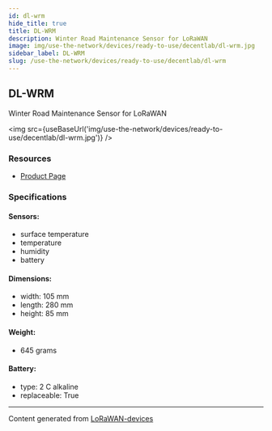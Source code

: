 ```yaml
---
id: dl-wrm
hide_title: true
title: DL-WRM
description: Winter Road Maintenance Sensor for LoRaWAN
image: img/use-the-network/devices/ready-to-use/decentlab/dl-wrm.jpg
sidebar_label: DL-WRM
slug: /use-the-network/devices/ready-to-use/decentlab/dl-wrm
---
```



## DL-WRM

Winter Road Maintenance Sensor for LoRaWAN

<img src={useBaseUrl('img/use-the-network/devices/ready-to-use/decentlab/dl-wrm.jpg')} />

### Resources

- [Product Page](https://www.decentlab.com/products/winter-road-maintenance-sensor-for-lorawan)

### Specifications

#### Sensors:

- surface temperature
- temperature
- humidity
- battery

#### Dimensions:

- width: 105 mm
- length: 280 mm
- height: 85 mm

#### Weight:

- 645 grams

#### Battery:

- type: 2 C alkaline
- replaceable: True

---

Content generated from [LoRaWAN-devices](https://github.com/TheThingsNetwork/lorawan-devices)
